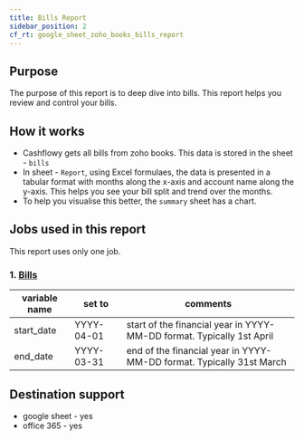 ```yaml
---
title: Bills Report
sidebar_position: 2
cf_rt: google_sheet_zoho_books_bills_report
---
```


<Gsheet
  src="https://docs.google.com/spreadsheets/d/1D6DWMT-bqS28C90V7BONbqnq10LWyxxczAJBLfsUdas/edit#gid=1490204803"
  type="report"
/>

## Purpose 
The purpose of this report is to deep dive into bills. This report helps you review and control your bills. 

<AddReport
  template={frontMatter.cf_rt}
/>


## How it works 
- Cashflowy gets all bills from zoho books. This data is stored in the sheet - `bills`
- In sheet - `Report`, using Excel formulaes, the data is presented in a tabular format with months along the x-axis and account name along the y-axis. This helps you see your bill split and trend over the months. 
- To help you visualise this better, the `summary` sheet has a chart.  


## Jobs used in this report
This report uses only one job.
### 1. [ Bills](/library/jobs/zoho_books/fetch_bills)

| variable name | set to | comments|
| --- | --- | --- | 
| start_date| YYYY-04-01 | start of the financial year in YYYY-MM-DD format. Typically 1st April |
| end_date| YYYY-03-31 | end of the financial year in YYYY-MM-DD format. Typically 31st March |


## Destination support 
- google sheet - yes
- office 365 - yes
